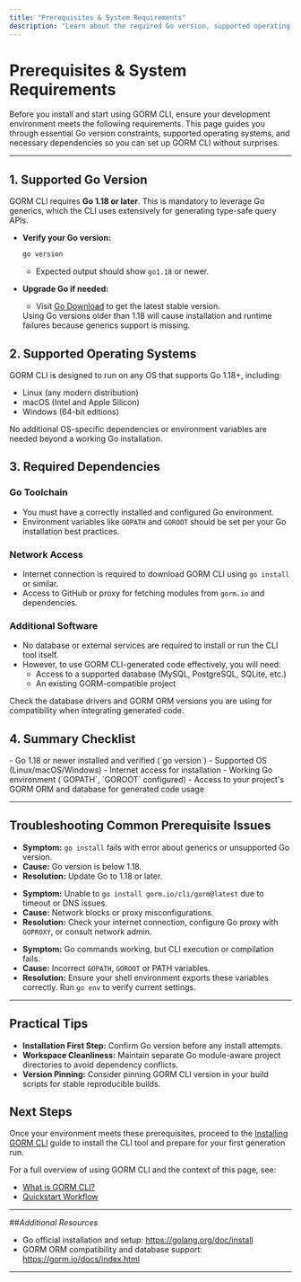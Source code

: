```yaml
---
title: "Prerequisites & System Requirements"
description: "Learn about the required Go version, supported operating systems, and any necessary dependencies for installing and running GORM CLI. This page ensures you meet all platform and tooling prerequisites before proceeding with the setup."
---
```


# Prerequisites & System Requirements

Before you install and start using GORM CLI, ensure your development environment meets the following requirements. This page guides you through essential Go version constraints, supported operating systems, and necessary dependencies so you can set up GORM CLI without surprises.

---

## 1. Supported Go Version

GORM CLI requires **Go 1.18 or later**. This is mandatory to leverage Go generics, which the CLI uses extensively for generating type-safe query APIs.

- **Verify your Go version:**

  ```bash
  go version
  ```

  - Expected output should show `go1.18` or newer.

- **Upgrade Go if needed:**

  - Visit [Go Download](https://golang.org/dl/) to get the latest stable version.

  <Warning>
  Using Go versions older than 1.18 will cause installation and runtime failures because generics support is missing.
  </Warning>

## 2. Supported Operating Systems

GORM CLI is designed to run on any OS that supports Go 1.18+, including:

- Linux (any modern distribution)
- macOS (Intel and Apple Silicon)
- Windows (64-bit editions)

No additional OS-specific dependencies or environment variables are needed beyond a working Go installation.


## 3. Required Dependencies

### Go Toolchain

- You must have a correctly installed and configured Go environment.
- Environment variables like `GOPATH` and `GOROOT` should be set per your Go installation best practices.

### Network Access

- Internet connection is required to download GORM CLI using `go install` or similar.
- Access to GitHub or proxy for fetching modules from `gorm.io` and dependencies.

### Additional Software

- No database or external services are required to install or run the CLI tool itself.
- However, to use GORM CLI-generated code effectively, you will need:
  - Access to a supported database (MySQL, PostgreSQL, SQLite, etc.)
  - An existing GORM-compatible project

<Info>
Check the database drivers and GORM ORM versions you are using for compatibility when integrating generated code.
</Info>

## 4. Summary Checklist

<Check>
- Go 1.18 or newer installed and verified (`go version`)
- Supported OS (Linux/macOS/Windows)
- Internet access for installation
- Working Go environment (`GOPATH`, `GOROOT` configured)
- Access to your project's GORM ORM and database for generated code usage
</Check>

---

## Troubleshooting Common Prerequisite Issues

<AccordionGroup title="Troubleshooting Guide">
<Accordion title="Go Version Not Supported">

- **Symptom:** `go install` fails with error about generics or unsupported Go version.
- **Cause:** Go version is below 1.18.
- **Resolution:** Update Go to 1.18 or later.

</Accordion>
<Accordion title="Network Access Problems">

- **Symptom:** Unable to `go install gorm.io/cli/gorm@latest` due to timeout or DNS issues.
- **Cause:** Network blocks or proxy misconfigurations.
- **Resolution:** Check your internet connection, configure Go proxy with `GOPROXY`, or consult network admin.

</Accordion>
<Accordion title="Environment Variables Misconfigured">

- **Symptom:** Go commands working, but CLI execution or compilation fails.
- **Cause:** Incorrect `GOPATH`, `GOROOT` or PATH variables.
- **Resolution:** Ensure your shell environment exports these variables correctly. Run `go env` to verify current settings.

</Accordion>
</AccordionGroup>

---

## Practical Tips

- **Installation First Step:** Confirm Go version before any install attempts.
- **Workspace Cleanliness:** Maintain separate Go module-aware project directories to avoid dependency conflicts.
- **Version Pinning:** Consider pinning GORM CLI version in your build scripts for stable reproducible builds.

## Next Steps

Once your environment meets these prerequisites, proceed to the [Installing GORM CLI](../cli-installation) guide to install the CLI tool and prepare for your first generation run.

For a full overview of using GORM CLI and the context of this page, see:

- [What is GORM CLI?](../../../overview/intro-and-value/what-is-orm-cli)
- [Quickstart Workflow](../../../overview/features-workflows/quickstart-workflow)

---

##_Additional Resources_

- Go official installation and setup: https://golang.org/doc/install
- GORM ORM compatibility and database support: https://gorm.io/docs/index.html

---